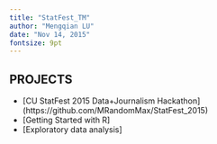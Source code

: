 ```yaml
---
title: "StatFest_TM"
author: "Mengqian LU"
date: "Nov 14, 2015"
fontsize: 9pt
---
```


## PROJECTS

- [CU StatFest 2015 Data+Journalism Hackathon] (https://github.com/MRandomMax/StatFest_2015)
- [Getting Started with R]
- [Exploratory data analysis]
